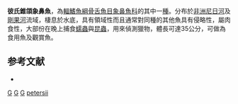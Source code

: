 {{Speciesbox 
| taxon = Gnathonemus petersii
| image = Gnathonemuspetersii.jpg
| status = LC
| status_system = IUCN3.1
| authority = [[Hilgendorf|Hilgendorf]], 1862
| synonyms = *''Gnathonemus brevicaudatus''<br /><small>Pellegrin, 1919</small> ''
*''Gnathonemus histrio''<br /><small>Fowler, 1936</small> ''
*''Gnathonemus petersi''<br /><small>Günther, 1862</small> ''
*''Mormyrus petersii''<br /><small>Günther, 1862</small> ''
}}

'''彼氏錐頜象鼻魚'''，為[[輻鰭魚綱|輻鰭魚綱]][[骨舌魚目|骨舌魚目]][[象鼻魚科|象鼻魚科]]的其中一[[種|種]]。分布於[[非洲|非洲]][[尼日河|尼日河]]及[[剛果河|剛果河]]流域，棲息於水底，具有領域性而且通常對同種的其他魚具有侵略性，屬肉食性，大部份在晚上捕食[[蠕蟲|蠕蟲]]與[[昆蟲|昆蟲]]，用來偵測獵物，體長可達35公分，可做為食用魚及觀賞魚。

==参考文献==
*{{FishBase_species|genus=Gnathonemus|species=petersii|year=2012|month=3}}
{{Taxonbar}}

[[Category:1862年描述的鱼类|G]]
[[Category:食用魚|G]]
[[Category:觀賞魚|G]]
[[Category:錐頜象鼻魚屬|petersii]]

{{Fish-stub}}